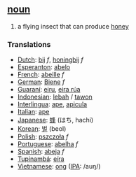 ==[[noun]]==
#a flying insect that can produce [[honey]]

===Translations===
*[[Dutch]]: [[bij]] ''f'', [[honingbij]] ''f''
*[[Esperanton]]: [[abelo]]
*[[French]]: [[abeille]] ''f''
*[[German]]: [[Biene]] ''f''
*[[Guaraní]]: [[eiru]], [[eira rúa]]
*[[Indonesian]]: [[lebah]] / [[tawon]]
*[[Interlingua]]: [[ape]], [[apicula]]
*[[Italian]]: [[ape]]
*[[Japanese]]: [[蜂]] (はち, hachi)
*[[Korean]]: [[벌]] (beol)
*[[Polish]]: [[pszczoła]] ''f''
*[[Portuguese]]: [[abelha]] ''f''
*[[Spanish]]: [[abeja]] ''f''
*[[Tupinambá]]: [[eíra]]
*[[Vietnamese]]: [[ong]] ([[International Phonetic Alphabet|IPA]]: /auŋ/)